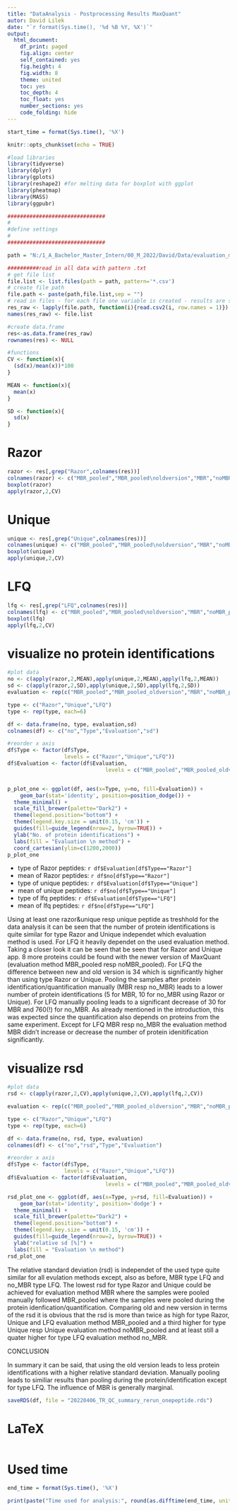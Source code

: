 ```yaml
---
title: "DataAnalysis - Postprocessing Results MaxQuant"
autor: David Lilek
date: "`r format(Sys.time(), '%d %B %Y, %X')`"
output:
  html_document:
    df_print: paged
    fig.align: center
    self_contained: yes
    fig.height: 4
    fig.width: 8
    theme: united
    toc: yes
    toc_depth: 4
    toc_float: yes
    number_sections: yes
    code_folding: hide
---
```


```r
start_time = format(Sys.time(), '%X')
```

```r
knitr::opts_chunk$set(echo = TRUE)
```

```r
#load libraries
library(tidyverse)
library(dplyr)
library(gplots)
library(reshape2) #for melting data for boxplot with ggplot
library(pheatmap)
library(MASS)
library(ggpubr)
```

```r
###############################
#
#define settings
#
###############################

path = "N:/1_A_Bachelor_Master_Intern/00_M_2022/David/Data/evaluation_masterthesis/QC/tmpfiles/qc_oneuniquepeptide/"

##########read in all data with pattern .txt
# get file list
file.list <- list.files(path = path, pattern='*.csv')
# create file path
file.path <- paste(path,file.list,sep = "")
# read in files - for each file one variable is created - results are stored in a list
res_raw <- lapply(file.path, function(i){read.csv2(i, row.names = 1)})
names(res_raw) <- file.list
```

```r
#create data.frame
res<-as.data.frame(res_raw)
rownames(res) <- NULL
```

```r
#functions
CV <- function(x){
  (sd(x)/mean(x))*100
}

MEAN <- function(x){
  mean(x)
}

SD <- function(x){
  sd(x)
}
```

# Razor

```r
razor <- res[,grep("Razor",colnames(res))]
colnames(razor) <- c("MBR_pooled","MBR_pooled\noldversion","MBR","noMBR_pooled","noMBR_pooled\noldversion","noMBR")
boxplot(razor)
apply(razor,2,CV)
```

# Unique

```r
unique <- res[,grep("Unique",colnames(res))]
colnames(unique) <- c("MBR_pooled","MBR_pooled\noldversion","MBR","noMBR_pooled","noMBR_pooled\noldversion","noMBR")
boxplot(unique)
apply(unique,2,CV)
```

# LFQ

```r
lfq <- res[,grep("LFQ",colnames(res))]
colnames(lfq) <- c("MBR_pooled","MBR_pooled\noldversion","MBR","noMBR_pooled","noMBR_pooled\noldversion","noMBR")
boxplot(lfq)
apply(lfq,2,CV)
```

# visualize no protein identifications

```r
#plot data
no <- c(apply(razor,2,MEAN),apply(unique,2,MEAN),apply(lfq,2,MEAN))
sd <- c(apply(razor,2,SD),apply(unique,2,SD),apply(lfq,2,SD))
evaluation <- rep(c("MBR_pooled","MBR_pooled_oldversion","MBR","noMBR_pooled","noMBR_pooled_oldversion","noMBR"),3)

type <- c("Razor","Unique","LFQ")
type <- rep(type, each=6)

df <- data.frame(no, type, evaluation,sd)
colnames(df) <- c("no","Type","Evaluation","sd")

#reorder x axis
df$Type <- factor(df$Type,
                  levels = c("Razor","Unique","LFQ"))
df$Evaluation <- factor(df$Evaluation,
                               levels = c("MBR_pooled","MBR_pooled_oldversion","MBR","noMBR_pooled","noMBR_pooled_oldversion","noMBR"))


p_plot_one <- ggplot(df, aes(x=Type, y=no, fill=Evaluation)) +
    geom_bar(stat='identity', position=position_dodge()) +
  theme_minimal() +
  scale_fill_brewer(palette="Dark2") +
  theme(legend.position="bottom") +
  theme(legend.key.size = unit(0.15, 'cm')) +
  guides(fill=guide_legend(nrow=2, byrow=TRUE)) +
  ylab("No. of protein identifications") +
  labs(fill = "Evaluation \n method") +
  coord_cartesian(ylim=c(1200,2000))
p_plot_one
```

* type of Razor peptides: `r df$Evaluation[df$Type=="Razor"]`
* mean of Razor peptides: `r df$no[df$Type=="Razor"]`
* type of unique peptides: `r df$Evaluation[df$Type=="Unique"]`
* mean of unique peptides: `r df$no[df$Type=="Unique"]`
* type of lfq peptides: `r df$Evaluation[df$Type=="LFQ"]`
* mean of lfq peptides: `r df$no[df$Type=="LFQ"]`

Using at least one razor&unique resp unique peptide as treshhold for the data analysis it can be seen that the number of protein identifications is quite similar for type Razor and Unique independet which evaluation method is used. For LFQ it heavily dependet on the used evaluation method. 
Taking a closer look it can be seen that be seen that for Razor and Unique app. 8 more proteins could be found with the newer version of MaxQuant (evaluation method MBR_pooled resp noMBR_pooled). For LFQ the difference between new and old version is 34 which is significantly higher than using type Razor or Unique. 
Pooling the samples after protein identification/quantification manually (MBR resp no_MBR) leads to a lower number of protein identifications (5 for MBR, 10 for no_MBR using Razor or Unique). For LFQ manually pooling leads to a significant decrease of 30 for MBR and 760(!) for no_MBR. As already mentioned in the introduction, this was expected since the quantification also depends on proteins from the same experiment.
Except for LFQ MBR resp no_MBR the evaluation method MBR didn't increase or decrease the number of protein idenitification significantly. 

# visualize rsd

```r
#plot data
rsd <- c(apply(razor,2,CV),apply(unique,2,CV),apply(lfq,2,CV))

evaluation <- rep(c("MBR_pooled","MBR_pooled_oldversion","MBR","noMBR_pooled","noMBR_pooled_oldversion","noMBR"),3)

type <- c("Razor","Unique","LFQ")
type <- rep(type, each=6)

df <- data.frame(no, rsd, type, evaluation)
colnames(df) <- c("no","rsd","Type","Evaluation")

#reorder x axis
df$Type <- factor(df$Type,
                  levels = c("Razor","Unique","LFQ"))
df$Evaluation <- factor(df$Evaluation,
                               levels = c("MBR_pooled","MBR_pooled_oldversion","MBR","noMBR_pooled","noMBR_pooled_oldversion","noMBR"))

rsd_plot_one <- ggplot(df, aes(x=Type, y=rsd, fill=Evaluation)) +
    geom_bar(stat='identity', position='dodge') +
  theme_minimal() +
  scale_fill_brewer(palette="Dark2") +
  theme(legend.position="bottom") +
  theme(legend.key.size = unit(0.15, 'cm')) +
  guides(fill=guide_legend(nrow=2, byrow=TRUE)) +
  ylab("relative sd [%]") +
  labs(fill = "Evaluation \n method")
rsd_plot_one
```

The relative standard deviation (rsd) is independet of the used type quite similar for all evulation methods except, also as before, MBR type LFQ and no_MBR type LFQ.
The lowest rsd for type Razor and Unique could be achieved for evaluation method MBR where the samples were pooled manually followed MBR_pooled where the samples were pooled during the protein idenfication/quantification.
Comparing old and new version in terms of the rsd it is obvious that the rsd is more than twice as high for type Razor, Unique and LFQ evaluation method MBR_pooled and a third higher for type Unique resp Unique evaluation method noMBR_pooled and at least still a quater higher for type LFQ evaluation method no_MBR.

CONCLUSION

In summary it can be said, that using the old version leads to less protein identifications with a higher relative standard deviation. Manually pooling leads to similiar results than pooling during the protein/identification except for type LFQ. The influence of MBR is generally marginal.

```r
saveRDS(df, file = "20220406_TR_QC_summary_rerun_onepeptide.rds")
```

# LaTeX

```r

```

# Used time

```r
end_time = format(Sys.time(), '%X')
```

```r
print(paste("Time used for analysis:", round(as.difftime(end_time, units = "mins")-as.difftime(start_time, units = "mins"),digits=2),"minutes"))
```
